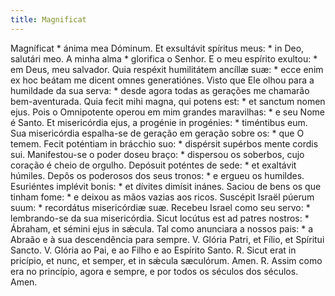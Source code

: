 ```yaml
---
title: Magnificat
---
```


<div class="grid grid-cols-2 gap-5">
  <span class="text-justify">
    Magníficat * ánima mea Dóminum. Et exsultávit spíritus meus: * in Deo,
    salutári meo.
  </span>
  <span class="text-justify">
    A minha alma * glorifica o Senhor. E o meu espírito exultou: * em Deus, meu
    salvador.
  </span>
  <span class="text-justify">
    Quia respéxit humilitátem ancíllæ suæ: * ecce enim ex hoc beátam me dicent
    omnes generatiónes.
  </span>
  <span class="text-justify">
    Visto que Ele olhou para a humildade da sua serva: * desde agora todas as
    gerações me chamarão bem-aventurada.
  </span>
  <span class="text-justify">
    Quia fecit mihi magna, qui potens est: * et sanctum nomen ejus.
  </span>
  <span class="text-justify">
    Pois o Omnipotente operou em mim grandes maravilhas: * e seu Nome é Santo.
  </span>
  <span class="text-justify">
    Et misericórdia ejus, a progénie in progénies: * timéntibus eum.
  </span>
  <span class="text-justify">
    Sua misericórdia espalha-se de geração em geração sobre os: * que O temem.
  </span>
  <span class="text-justify">
    Fecit poténtiam in brácchio suo: * dispérsit supérbos mente cordis sui.
  </span>
  <span class="text-justify">
    Manifestou-se o poder doseu braço: * dispersou os soberbos, cujo coração é
    cheio de orgulho.
  </span>
  <span class="text-justify">
    Depósuit poténtes de sede: * et exaltávit húmiles.
  </span>
  <span class="text-justify">
    Depôs os poderosos dos seus tronos: * e ergueu os humildes.
  </span>
  <span class="text-justify">
    Esuriéntes implévit bonis: * et dívites dimísit inánes.
  </span>
  <span class="text-justify">
    Saciou de bens os que tinham fome: * e deixou as mãos vazias aos ricos.
  </span>
  <span class="text-justify">
    Suscépit Israël púerum suum: * recordátus misericórdiæ suæ.
  </span>
  <span class="text-justify">
    Recebeu Israel como seu servo: * lembrando-se da sua misericórdia.
  </span>
  <span class="text-justify">
    Sicut locútus est ad patres nostros: * Ábraham, et sémini ejus in sǽcula.
  </span>
  <span class="text-justify">
    Tal como anunciara a nossos pais: * a Abraão e à sua descendência para
    sempre.
  </span>
  <span class="text-justify">
    V. Glória Patri, et Fílio, et Spíritui Sancto.
  </span>
  <span class="text-justify">
    V. Glória ao Pai, e ao Filho e ao Espírito Santo.
  </span>
  <span class="text-justify">
    <span class="text-red-500">R.</span> Sicut erat in pricípio, et nunc, et
    semper, et in sǽcula sæculórum. Amen.
  </span>
  <span class="text-justify">
    <span class="text-red-500">R.</span> Assim como era no princípio, agora e
    sempre, e por todos os séculos dos séculos. Amen.
  </span>
</div>
